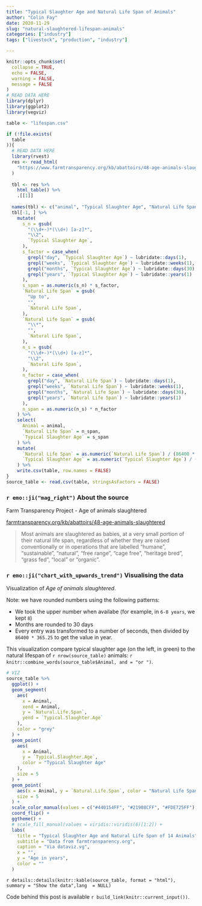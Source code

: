 ```yaml
---
title: "Typical Slaughter Age and Natural Life Span of Animals"
author: "Colin Fay"
date: 2020-11-29
slug: "natural-slaughtered-lifespan-animals"
categories: ["industry"]
tags: ["livestock", "production", "industry"]

---
```


```r
knitr::opts_chunk$set(
  collapse = TRUE, 
  echo = FALSE, 
  warning = FALSE, 
  message = FALSE
)
# READ DATA HERE
library(dplyr)
library(ggplot2)
library(vegviz)

table <- "lifespan.csv"

if (!file.exists(
  table
)){
  # READ DATA HERE
  library(rvest)
  res <- read_html(
    "https://www.farmtransparency.org/kb/abattoirs/48-age-animals-slaughtered"
  )
  
  tbl <- res %>%
    html_table() %>%
    .[[1]]
  
  names(tbl) <- c("animal", "Typical Slaughter Age", "Natural Life Span")
  tbl[-1, ] %>%
    mutate(
      s_n = gsub(
        "(\\d+-)*(\\d+) [a-z]*",
        "\\2",
        `Typical Slaughter Age`,
      ),
      s_factor = case_when(
        grepl("day", `Typical Slaughter Age`) ~ lubridate::days(1),
        grepl("weeks", `Typical Slaughter Age`) ~ lubridate::weeks(1),
        grepl("months", `Typical Slaughter Age`) ~ lubridate::days(30),
        grepl("years", `Typical Slaughter Age`) ~ lubridate::years(1)
      ),
      s_span = as.numeric(s_n) * s_factor,
      `Natural Life Span` = gsub(
        "Up to",
        "",
        `Natural Life Span`,
      ),
      `Natural Life Span` = gsub(
        "\\*",
        "",
        `Natural Life Span`,
      ),
      n_s = gsub(
        "(\\d+-)*(\\d+) [a-z]*",
        "\\2",
        `Natural Life Span`,
      ),
      n_factor = case_when(
        grepl("day", `Natural Life Span`) ~ lubridate::days(1),
        grepl("weeks", `Natural Life Span`) ~ lubridate::weeks(1),
        grepl("months", `Natural Life Span`) ~ lubridate::days(30),
        grepl("years", `Natural Life Span`) ~ lubridate::years(1)
      ),
      n_span = as.numeric(n_s) * n_factor
    ) %>%
    select(
      Animal = animal,
      `Natural Life Span` = n_span,
      `Typical Slaughter Age` = s_span
    ) %>%
    mutate(
      `Natural Life Span` = as.numeric(`Natural Life Span`) / (86400 * 365.25),
      `Typical Slaughter Age` = as.numeric(`Typical Slaughter Age`) / (86400 * 365.25)
    ) %>%
    write.csv(table, row.names = FALSE)
}
source_table <- read.csv(table, stringsAsFactors = FALSE)

```

### `r emo::ji("mag_right")` About the source 

::: {.source}
Farm Transparency Project - Age of animals slaughtered
::: 

::: {.link}
[farmtransparency.org/kb/abattoirs/48-age-animals-slaughtered](https://www.farmtransparency.org/kb/abattoirs/48-age-animals-slaughtered)
:::

::: {.quote}
> Most animals are slaughtered as babies, at a very small portion of their natural life span, regardless of whether they are raised conventionally or in operations that are labelled “humane”, “sustainable”, “natural”, “free range”, “cage free”, “heritage bred”, “grass fed”, “local” or “organic”.
:::


### `r emo::ji("chart_with_upwards_trend")` Visualising the data

Visualization of _Age of animals slaughtered_.

Note: we have rounded numbers using the following patterns: 

+ We took the upper number when availabe (for example, in `6-8 years`, we kept `8`)
+ Months are rounded to 30 days 
+ Every entry was transformed to a number of seconds, then divided by `86400 * 365.25` to get the value in year.


This visualization compare typical slaughter age (on the left, in green) to the natural lifespan of `r nrow(source_table)` animals: `r knitr::combine_words(source_table$Animal, and = "or ")`.

```r

# VIZ
source_table %>%
  ggplot() +
  geom_segment(
    aes(
      x = Animal,
      xend = Animal,
      y = `Natural.Life.Span`,
      yend = `Typical.Slaughter.Age`
    ),
    color = "grey"
  ) +
  geom_point(
    aes(
      x = Animal,
      y = `Typical.Slaughter.Age`,
      color = "Typical Slaughter Age"
    ),
    size = 5
  ) +
  geom_point(
    aes(x = Animal, y = `Natural.Life.Span`, color = "Natural Life Span"),
    size = 5
  ) +
  scale_color_manual(values = c("#440154FF", "#21908CFF", "#FDE725FF")[1:2]) +
  coord_flip() +
  ggtheme() +
  # scale_fill_manual(values = viridis::viridis(6)[1:2]) +
  labs(
    title = "Typical Slaughter Age and Natural Life Span of 14 Animals",
    subtitle = "Data from farmtransparency.org",
    caption = "Via dataviz.vg",
    x = "",
    y = "Age in years",
    color = ""
  )

```

`r details::details(knitr::kable(source_table, format = "html"), summary = "Show the data",lang  = NULL)`

::: {.code}
Code behind this post is available `r build_link(knitr::current_input())`. 
:::
